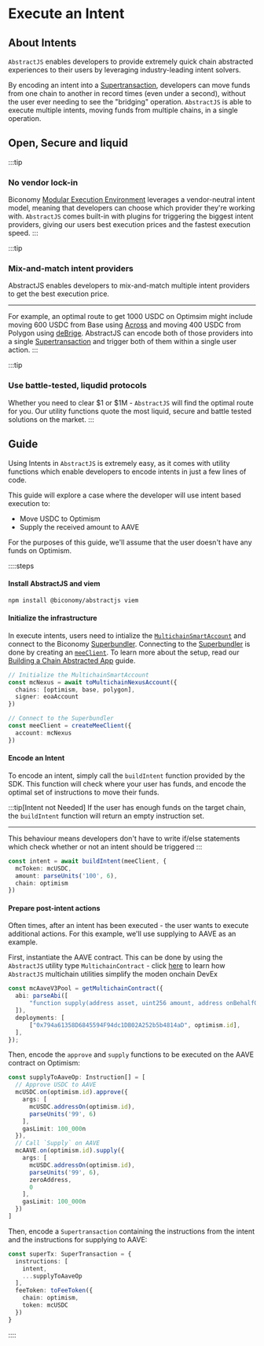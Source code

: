 # Execute an Intent

## About Intents 

`AbstractJS` enables developers to provide extremely quick chain 
abstracted experiences to their users by leveraging industry-leading
intent solvers.

By encoding an intent into a [Supertransaction](), developers can 
move funds from one chain to another in record times (even under
a second), without the user ever needing to see the "bridging"
operation. `AbstractJS` is able to execute multiple intents, moving
funds from multiple chains, in a single operation.

## Open, Secure and liquid

:::tip
### No vendor lock-in
Biconomy [Modular Execution Environment]()
leverages a vendor-neutral intent model, meaning that developers can 
choose which provider they're working with. `AbstractJS` comes built-in
with plugins for triggering the biggest intent providers, giving 
our users best execution prices and the fastest execution speed.
:::


:::tip
### Mix-and-match intent providers
AbstractJS enables developers to mix-and-match multiple intent
providers to get the best execution price. 

--- 

For example,
an optimal route to get 1000 USDC on Optimsim might include 
moving 600 USDC from Base using [Across]() and moving 400 USDC
from Polygon using [deBrige](). AbstractJS can encode both of those providers into a single 
[Supertransaction]() and trigger both of them within a single
user action.
:::

:::tip
### Use battle-tested, liqudid protocols
Whether you need to clear $1 or $1M - `AbstractJS` will find the 
optimal route for you. Our utility functions quote the most liquid,
secure and battle tested solutions on the market.
:::

## Guide

Using Intents in `AbstractJS` is extremely easy, as it comes with 
utility functions which enable developers to encode intents in just
a few lines of code.

This guide will explore a case where the developer will use 
intent based execution to:

- Move USDC to Optimism
- Supply the received amount to AAVE

For the purposes of this guide, we'll assume that the user 
doesn't have any funds on Optimism. 

::::steps
#### Install AbstractJS and viem

```bash [Install AbstractJS]
npm install @biconomy/abstractjs viem
```

#### Initialize the infrastructure
In execute intents, users need to intialize the [`MultichainSmartAccount`](/mee/tutorials/manage-multichain-sca)
and connect to the Biconomy [Superbundler](). Connecting to the [Superbundler]() is done by creating an 
[`meeClient`](). To learn more about the setup, read our [Building a Chain Abstracted App]() guide.

```ts [Connect the infrastructure]
// Initialize the MultichainSmartAccount
const mcNexus = await toMultichainNexusAccount({
  chains: [optimism, base, polygon],
  signer: eoaAccount
})

// Connect to the Superbundler
const meeClient = createMeeClient({
  account: mcNexus
})
```

#### Encode an Intent

To encode an intent, simply call the `buildIntent` function
provided by the SDK. This function will check where your 
user has funds, and encode the optimal set of instructions
to move their funds.

:::tip[Intent not Needed]
If the user has enough funds on the target chain, the `buildIntent`
function will return an empty instruction set.

---

This behaviour means developers don't have to write if/else
statements which check whether or not an intent should be triggered
:::

```ts
const intent = await buildIntent(meeClient, {
  mcToken: mcUSDC,
  amount: parseUnits('100', 6),
  chain: optimism
})
```

#### Prepare post-intent actions

Often times, after an intent has been executed - the user wants to 
execute additional actions. For this example, we'll use supplying to 
AAVE as an example.

First, instantiate the AAVE contract. This can be done by using the `AbstractJS`
utility type `MultichainContract` - click [here]() to learn how
`AbstractJS` multichain utilities simplify the moden onchain DevEx 

```ts
const mcAaveV3Pool = getMultichainContract({
  abi: parseAbi([
      "function supply(address asset, uint256 amount, address onBehalfOf, uint16 referralCode)",
  ]),
  deployments: [
      ["0x794a61358D6845594F94dc1DB02A252b5b4814aD", optimism.id],
  ],
});
```

Then, encode the `approve` and `supply` functions to be executed on 
the AAVE contract on Optimism:

```ts
const supplyToAaveOp: Instruction[] = [
  // Approve USDC to AAVE
  mcUSDC.on(optimism.id).approve({
    args: [
      mcUSDC.addressOn(optimism.id),
      parseUnits('99', 6)
    ],
    gasLimit: 100_000n
  }),
  // Call `Supply` on AAVE
  mcAAVE.on(optimism.id).supply({
    args: [
      mcUSDC.addressOn(optimism.id),
      parseUnits('99', 6),
      zeroAddress,
      0
    ],
    gasLimit: 100_000n
  })
]
```

Then, encode a `Supertransaction` containing the instructions from the 
intent and the instructions for supplying to AAVE:

```ts
const superTx: SuperTransaction = {
  instructions: [
    intent,
    ...supplyToAaveOp
  ],
  feeToken: toFeeToken({
    chain: optimism,
    token: mcUSDC
  })
}
```

::::


